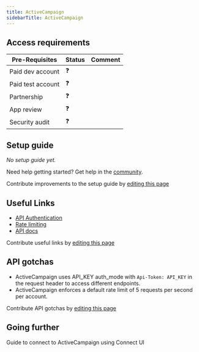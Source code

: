 ```yaml
---
title: ActiveCampaign
sidebarTitle: ActiveCampaign
---
```


<Overview />
<PreBuiltTooling />
<PreBuiltUseCases />

## Access requirements
| Pre-Requisites | Status | Comment|
| - | - | - |
| Paid dev account | ❓ |  |
| Paid test account | ❓ |  |
| Partnership | ❓ | |
| App review | ❓ |  |
| Security audit | ❓ | |

## Setup guide

_No setup guide yet._

<Tip>Need help getting started? Get help in the [community](https://nango.dev/slack).</Tip>

<Note>Contribute improvements to the setup guide by [editing this page](https://github.com/nangohq/nango/tree/master/docs/integrations/all/active-campaign.mdx)</Note>

## Useful Links

-   [API Authentication](https://developers.activecampaign.com/reference/authentication)
-   [Rate limiting](https://developers.activecampaign.com/reference/rate-limits)
-   [API docs](https://developers.activecampaign.com/reference/overview)


<Note>Contribute useful links by [editing this page](https://github.com/nangohq/nango/tree/master/docs/integrations/all/active-campaign.mdx)</Note>

## API gotchas

- ActiveCampaign uses API_KEY auth_mode with `Api-Token: API_KEY` in the request header to access different endpoints.
- ActiveCampaign enforces a default rate limit of 5 requests per second per account.

<Note>Contribute API gotchas by [editing this page](https://github.com/nangohq/nango/tree/master/docs/integrations/all/active-campaign.mdx)</Note>

## Going further

<Card title="Connect to ActiveCampaign" icon="link" href="/integrations/all/active-campaign/connect" horizontal>
  Guide to connect to ActiveCampaign using Connect UI
</Card>